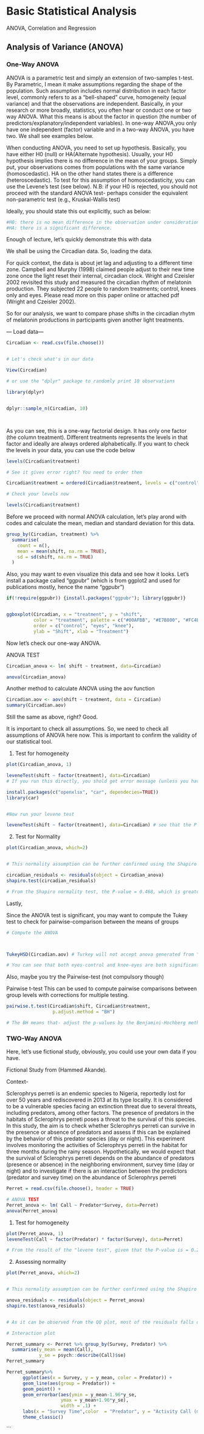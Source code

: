 
# Basic Statistical Analysis


ANOVA, Correlation and Regression

## Analysis of Variance (ANOVA)

### One-Way ANOVA

ANOVA is a parametric test and simply an extension of two-samples t-test. By Parametric, I mean it make assumptions regarding the shape of the population. Such assumption includes normal distribution in each factor level, commonly refers to as a "bell-shaped" curve, homogeneity (equal variance) and that the observations are independent. Basically, in your research or more broadly, statistics, you often hear or conduct one or two way ANOVA. What this means is about the factor in question (the number of predictors/explanatory/independent variables). In one-way ANOVA,you only have one independent (factor) variable and in a two-way ANOVA, you have two. We shall see examples below. 


When conducting ANOVA, you need to set up hypothesis. Basically, you have either H0 (null) or HA(Alternate hypothesis). Usually, your H0 hypothesis implies there is no difference in the mean of your groups. Simply put, your observations comes from populations with the same variance (homoscedastic). HA on the other hand states there is a difference (heteroscedastic). To test for this assumption of homoscedasticity, you can use the Levene's test (see below). N.B: if your H0 is rejected, you should not proceed with the standard ANOVA test- perhaps consider the equivalent non-parametric test (e.g., Kruskal-Wallis test) 


Ideally, you should state this out explicitly, such as below:


```r

#H0: there is no mean difference in the observation under consideration
#HA: there is a significant difference. 

```

Enough of lecture, let's quickly demonstrate this with data

We shall be using the Circadian data. So, loading the data. 

For quick context, the data is about jet lag and adjusting to a different time zone. Campbell and Murphy (1998) claimed people adjust to their new time zone once the light reset their internal, circadian clock. Wright and Czeisler 2002 revisited this study and measured the circadian rhythm  of melatonin production. They subjected 22 people to random treatments; control, knees only and eyes. Please read more on this paper online or attached pdf  (Wright and Czeisler 2002).

So for our analysis, we want to compare phase shifts in the circadian rhytm of melatonin productions in participants given another light treatments. 


--- Load data---

```r

Circadian <- read.csv(file.choose())


# Let's check what's in our data

View(Circadian)

# or use the "dplyr" package to randomly print 10 observations

library(dplyr)


dplyr::sample_n(Circadian, 10)




```



As you can see, this is a one-way factorial design. It has only one factor (the column treatment). Different treatments represents the levels in that factor and ideally are always ordered alphabetically. If you want to check the levels in your data, you can use the code below

```r

levels(Circadian$treatment)

# See it gives error right? You need to order them

Circadian$treatment = ordered(Circadian$treatment, levels = c("control","eyes", "knee"))

# Check your levels now

levels(Circadian$treatment)

```

Before we proceed with normal ANOVA calculation, let's play arond with codes and calculate the mean, median and standard deviation for this data.

```r

group_by(Circadian, treatment) %>%
  summarise(
    count = n(),
    mean = mean(shift, na.rm = TRUE),
    sd = sd(shift, na.rm = TRUE)
  )

```

Also, you may want to even visualize this data and see how it looks. Let's install a package called "ggpubr" (which is from ggplot2 and used for publications mostly, hence the name "ggpubr")

```r

if(!require(ggpubr)) {install.packages("ggpubr"); library(ggpubr)}


ggboxplot(Circadian, x = "treatment", y = "shift", 
          color = "treatment", palette = c("#00AFBB", "#E7B800", "#FC4E07"),
          order = c("control", "eyes", "knee"),
          ylab = "Shift", xlab = "Treatment")

```


Now let's check our one-way ANOVA. 

ANOVA TEST

```r

Circadian_anova <- lm( shift ~ treatment, data=Circadian) 

anova(Circadian_anova)


```

Another method to calculate ANOVA using the aov function 

```r

Circadian.aov <- aov(shift ~ treatment, data = Circadian)
summary(Circadian.aov)


```

Still the same as above, right? Good.



It is important to check all assumptions. So, we need to check all assumptions of ANOVA here now. This is important to confirm the validity of our statistical tool.

1. Test for homogeneity

```r

plot(Circadian_anova, 1)

leveneTest(shift ~ factor(treatment), data=Circadian)
# If you run this directly, you shold get error message (unless you have installed the package containing the "levene")

install.packages(c("openxlsx", "car", dependecies=TRUE))
library(car)


#Now run your levene test

leveneTest(shift ~ factor(treatment), data=Circadian) # see that the P value is > 0.05, there is no evidence to reject the H0 (they have the same variance)


```


2. Test for Normality


```r

plot(Circadian_anova, which=2)


# This normality assumption can be further confirmed using the Shapiro normality test.

circadian_residuals <- residuals(object = Circadian_anova)
shapiro.test(circadian_residuals)

# From the Shapiro normality test, the P-value = 0.468, which is greater than the chosen P-value (0.05) and therefore, we have strong evidence to conclude that this data comes from a normal population, as such normality assumption is met. 


```


Lastly, 


Since the ANOVA test is significant, you may want to compute the Tukey test to check for pairwise-comparison between the means of groups

```r
# Compute the ANOVA



TukeyHSD(Circadian.aov) # Turkey will not accept anova generated from "lm" function. So use the aov here.

# You can see that both eyes-control and knee-eyes are both significant (check the p-value) 

```


Also, maybe you try the Pairwise-test (not compulsory though)

Pairwise t-test
This can be used to compute pairwise comparisons between group levels with corrections for multiple testing.


```r

pairwise.t.test(Circadian$shift, Circadian$treatment,
                 p.adjust.method = "BH")

# The BH means that- adjust the p-values by the Benjamini-Hochberg method.


```


### TWO-Way ANOVA

Here, let's use fictional study, obviously, you could use your own data if you have. 

Fictional Study from (Hammed Akande).

Context- 

Sclerophrys perreti is an endemic species to Nigeria, reportedly lost for over 50 years and rediscovered in 2013 at its type locality. It is considered to be a vulnerable species facing an extinction threat due to several threats, including predators, among other factors. The presence of predators in the habitats of Sclerophrys perreti poses a threat to the survival of this species. In this study, the aim is to check whether Sclerophrys perreti can survive in the presence or absence of predators and assess if this can be explained by the behavior of this predator species (day or night). This experiment involves monitoring the activities of Sclerophrys perreti in the habitat for three months during the rainy season.
Hypothetically, we would expect that the survival of Sclerophrys perreti depends on the abundance of predators (presence or absence) in the neighboring environment, survey time (day or night)  and to investigate if there is an interaction between the predictors (predator and survey time) on the abundance of Sclerophrys perreti


```r


Perret = read.csv(file.choose(), header = TRUE)

# ANOVA TEST
Perret_anova <- lm( Call ~ Predator*Survey, data=Perret) 
anova(Perret_anova)

```



 1. Test for homogeneity

```r

plot(Perret_anova, 1)
leveneTest(Call ~ factor(Predator) * factor(Survey), data=Perret)

# From the result of the "levene test", given that the P-value is = 0.2098, which is greater than the chosen P-value of 0.05, we have strong evidence to accept the null hypothesis and conclude there's no evidence that all the treatment combination come from population with different variance. Therefore, the assumption of homogeneity is met.  


```



2. Assessing normality

```r

 
plot(Perret_anova, which=2)


# This normality assumption can be further confirmed using the Shapiro normality test.

anova_residuals <- residuals(object = Perret_anova)
shapiro.test(anova_residuals)


# As it can be observed from the QQ plot, most of the residuals falls on the straight line and implies that this data comes from a normally distributed population. This can be further confirmed using the Shapiro-Wilk normality test. From the Shapiro normality test, the P-value = 0.4573, which is greater than the chosen P-value (0.05) and therefore, we have strong evidence to conclude that this data comes from a normal population, as such normality assumption is met. 


```




```r

# Interaction plot 

Perret_summary <- Perret %>% group_by(Survey, Predator) %>% 
  summarise(y_mean = mean(Call),
            y_se = psych::describe(Call)$se)
Perret_summary

Perret_summary%>% 
      ggplot(aes(x = Survey, y = y_mean, color = Predator)) +
      geom_line(aes(group = Predator)) +
      geom_point() +
      geom_errorbar(aes(ymin = y_mean-1.96*y_se, 
                    ymax = y_mean+1.96*y_se),
                    width = .1) +
      labs(x = "Survey Time",color  = "Predator", y = "Activity Call (min)") +
      theme_classic() 


```


```